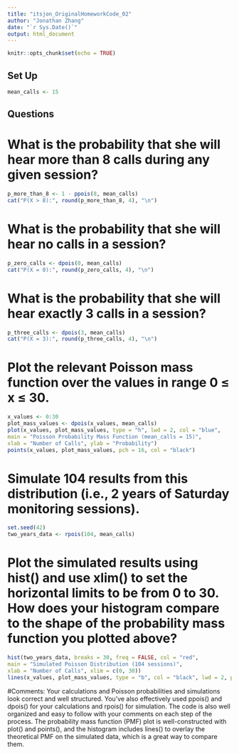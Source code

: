```yaml
---
title: "itsjon_OriginalHomeworkCode_02"
author: "Jonathan Zhang"
date: "`r Sys.Date()`"
output: html_document
---
```


```r
knitr::opts_chunk$set(echo = TRUE)
```

## Set Up

```r
mean_calls <- 15
```

## Questions

# What is the probability that she will hear more than 8 calls during any given session?

```r
p_more_than_8 <- 1 - ppois(8, mean_calls)
cat("P(X > 8):", round(p_more_than_8, 4), "\n")
```

# What is the probability that she will hear no calls in a session?

```r
p_zero_calls <- dpois(0, mean_calls)
cat("P(X = 0):", round(p_zero_calls, 4), "\n")
```

# What is the probability that she will hear exactly 3 calls in a session?

```r
p_three_calls <- dpois(3, mean_calls)
cat("P(X = 3):", round(p_three_calls, 4), "\n")
```

# Plot the relevant Poisson mass function over the values in range 0 ≤ x ≤ 30.

```r
x_values <- 0:30
plot_mass_values <- dpois(x_values, mean_calls)
plot(x_values, plot_mass_values, type = "h", lwd = 2, col = "blue",
main = "Poisson Probability Mass Function (mean_calls = 15)",
xlab = "Number of Calls", ylab = "Probability")
points(x_values, plot_mass_values, pch = 16, col = "black")
```

# Simulate 104 results from this distribution (i.e., 2 years of Saturday monitoring sessions).

```r
set.seed(42)
two_years_data <- rpois(104, mean_calls)
```

# Plot the simulated results using hist() and use xlim() to set the horizontal limits to be from 0 to 30. How does your histogram compare to the shape of the probability mass function you plotted above?

```r
hist(two_years_data, breaks = 30, freq = FALSE, col = "red",
main = "Simulated Poisson Distribution (104 sessions)",
xlab = "Number of Calls", xlim = c(0, 30))
lines(x_values, plot_mass_values, type = "b", col = "black", lwd = 2, pch = 16)
```
#Comments: Your calculations and Poisson probabilities and simulations look correct and well structured. You've also effectively used ppois() and dpois() for your calculations and rpois() for simulation. The code is also well organized and easy to follow with your comments on each step of the process. The probability mass function (PMF) plot is well-constructed with plot() and points(), and the histogram includes lines() to overlay the theoretical PMF on the simulated data, which is a great way to compare them. 